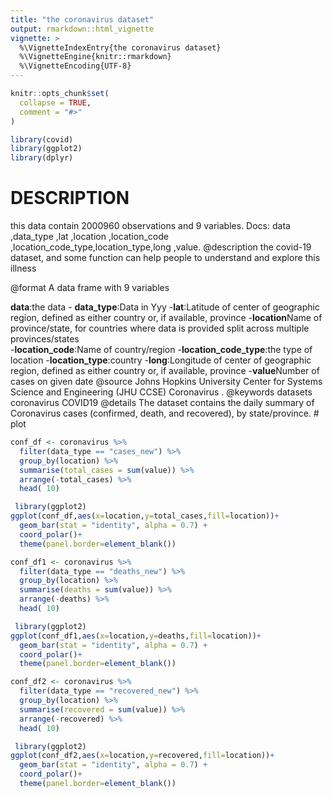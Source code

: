 ```yaml
---
title: "the coronavirus dataset"
output: rmarkdown::html_vignette
vignette: >
  %\VignetteIndexEntry{the coronavirus dataset}
  %\VignetteEngine{knitr::rmarkdown}
  %\VignetteEncoding{UTF-8}
---
```


```r
knitr::opts_chunk$set(
  collapse = TRUE,
  comment = "#>"
)
```



```r
library(covid)
library(ggplot2)
library(dplyr)
```
# DESCRIPTION
this data contain 2000960 observations and 9 variables.
Docs: data ,data_type ,lat ,location ,location_code ,location_code_type,location_type,long ,value.
@description the covid-19 dataset, and some function can help people to understand and explore this illness

 @format A data frame with 9 variables
 
**data**:the data
- **data_type**:Data in Yyy
 -**lat**:Latitude of center of geographic region, defined as either
 country or, if available, province
 -**location**Name of province/state, for countries where data is
  provided split across multiple provinces/states   
  -**location_code**:Name of country/region
  -**location_code_type**:the type of location
 -**location_type**:country
 -**long**:Longitude of center of geographic region, defined as either
  country or, if available, province
  -**value**Number of cases on given date
 @source Johns Hopkins University Center for Systems Science and Engineering
(JHU CCSE) Coronavirus \href{https://systems.jhu.edu/research/public-health/ncov/}{website}.
 @keywords datasets coronavirus COVID19
 @details The dataset contains the daily summary of Coronavirus cases
(confirmed, death, and recovered), by state/province.
# plot 
```r
conf_df <- coronavirus %>% 
  filter(data_type == "cases_new") %>%
  group_by(location) %>%
  summarise(total_cases = sum(value)) %>%
  arrange(-total_cases) %>%
  head( 10)

 library(ggplot2)
ggplot(conf_df,aes(x=location,y=total_cases,fill=location))+
  geom_bar(stat = "identity", alpha = 0.7) + 
  coord_polar()+
  theme(panel.border=element_blank())  

```

```r
conf_df1 <- coronavirus %>% 
  filter(data_type == "deaths_new") %>%
  group_by(location) %>%
  summarise(deaths = sum(value)) %>%
  arrange(-deaths) %>%
  head( 10)

 library(ggplot2)
ggplot(conf_df1,aes(x=location,y=deaths,fill=location))+
  geom_bar(stat = "identity", alpha = 0.7) + 
  coord_polar()+
  theme(panel.border=element_blank())  

```
```r
conf_df2 <- coronavirus %>% 
  filter(data_type == "recovered_new") %>%
  group_by(location) %>%
  summarise(recovered = sum(value)) %>%
  arrange(-recovered) %>%
  head( 10)

 library(ggplot2)
ggplot(conf_df2,aes(x=location,y=recovered,fill=location))+
  geom_bar(stat = "identity", alpha = 0.7) + 
  coord_polar()+
  theme(panel.border=element_blank())  
```












